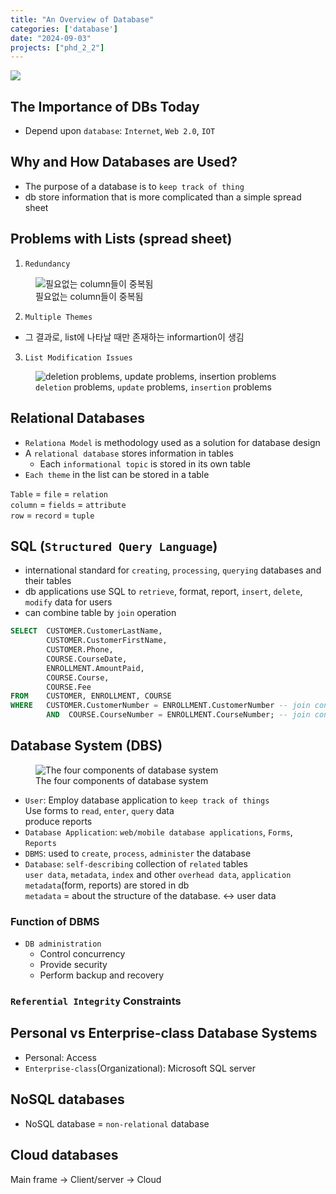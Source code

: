 ```yaml
---
title: "An Overview of Database"
categories: ['database']
date: "2024-09-03"
projects: ["phd_2_2"]
---
```


![](/img/db-thumb.jpg){.post-thumbnail}

## The Importance of DBs Today
- Depend upon `database`: `Internet`, `Web 2.0`, `IOT`

## Why and How Databases are Used?
- The purpose of a database is to `keep track of thing`
- db store information that is more complicated than a simple spread sheet

## Problems with Lists (spread sheet)
1. `Redundancy`

![필요없는 column들이 중복됨](/img/redundancy.png)

2. `Multiple Themes`
- 그 결과로, list에 나타날 때만 존재하는 informartion이 생김

3. `List Modification Issues`

![`deletion` problems, `update` problems, `insertion` problems](/img/list-modification.png)

## Relational Databases
- `Relationa Model` is methodology used as a solution for database design
- A `relational database` stores information in tables
  - Each `informational topic` is stored in its own table
- `Each theme` in the list can be stored in a table

`Table` = `file` = `relation`  
`column` = `fields` = `attribute`  
`row` = `record` = `tuple`

## SQL (`Structured Query Language`)
- international standard for `creating`, `processing`, `querying` databases and their tables
- db applications use SQL to `retrieve`, format, report, `insert`, `delete`, `modify` data for users
- can combine table by `join` operation

```sql
SELECT  CUSTOMER.CustomerLastName, 
        CUSTOMER.CustomerFirstName, 
        CUSTOMER.Phone,
        COURSE.CourseDate, 
        ENROLLMENT.AmountPaid,
        COURSE.Course, 
        COURSE.Fee
FROM    CUSTOMER, ENROLLMENT, COURSE
WHERE   CUSTOMER.CustomerNumber = ENROLLMENT.CustomerNumber -- join condition
        AND  COURSE.CourseNumber = ENROLLMENT.CourseNumber; -- join condition
```

## Database System (DBS)

![The four components of database system](/img/component.png)

- `User`: Employ database application to `keep track of things`  
  Use forms to `read`, `enter`, `query` data  
  produce reports
- `Database Application`: `web/mobile database applications`, `Forms`, `Reports`
- `DBMS`: used to `create`, `process`, `administer` the database
- `Database`: `self-describing` collection of `related` tables  
  `user data`, `metadata`, `index` and other `overhead data`, `application metadata`(form, reports) are stored in db  
  `metadata` = about the structure of the database. <-> user data

### Function of DBMS
- `DB administration`
  - Control concurrency
  - Provide security
  - Perform backup and recovery

### `Referential Integrity` Constraints

## Personal vs Enterprise-class Database Systems
- Personal: Access
- `Enterprise-class`(Organizational): Microsoft SQL server

## NoSQL databases
- NoSQL database = `non-relational` database

## Cloud databases
Main frame -> Client/server -> Cloud
